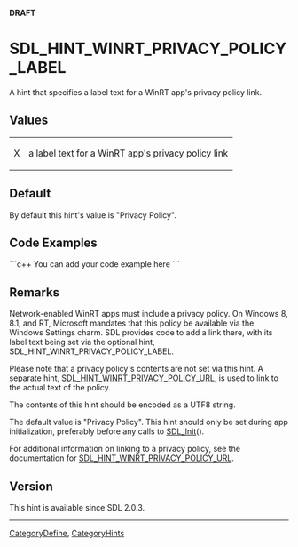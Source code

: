 <span color="red">'''DRAFT'''</span>

<!-- #*^*^*^*^*See http://wiki.libsdl.org/moin.cgi/SGEnumerations for details on editing this page*^*^*^*^* -->


= SDL_HINT_WINRT_PRIVACY_POLICY_LABEL =
A hint that specifies a label text for a WinRT app's privacy policy link.




== Values ==
{|
|X
|a label text for a WinRT app's privacy policy link
|}


== Default ==
By default this hint's value is "Privacy Policy".


== Code Examples ==
```c++
You can add your code example here
```

<!-- #Leave this section as-is unless you have a code example to put in.  In that case, replace You can add your code example here with your code example following the Style Guide instructions.  Leave the rest of the markup alone and delete this comment. -->


== Remarks ==
Network-enabled WinRT apps must include a privacy policy.  On Windows 8, 8.1, and RT, Microsoft mandates that this policy be available via the Windows Settings charm.  SDL provides code to add a link there, with its label text being set via the optional hint, SDL_HINT_WINRT_PRIVACY_POLICY_LABEL.

Please note that a privacy policy's contents are not set via this hint.  A separate hint, [[SDL_HINT_WINRT_PRIVACY_POLICY_URL]], is used to link to the actual text of the policy.

The contents of this hint should be encoded as a UTF8 string.

The default value is "Privacy Policy".  This hint should only be set during app initialization, preferably before any calls to [[SDL_Init]]().

For additional information on linking to a privacy policy, see the documentation for [[SDL_HINT_WINRT_PRIVACY_POLICY_URL]].


== Version ==
This hint is available since SDL 2.0.3.


----
[[CategoryDefine]], [[CategoryHints]]
<!-- #See the Style Guide for instructions on editing the footer. -->
